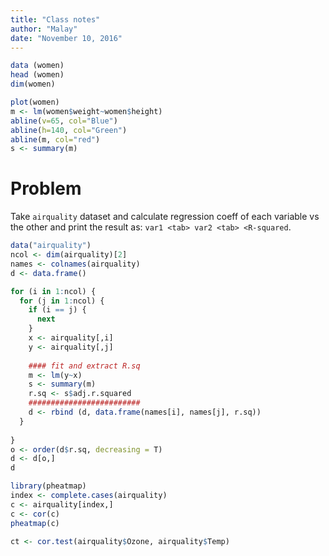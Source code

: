 ```yaml
---
title: "Class notes"
author: "Malay"
date: "November 10, 2016"
---
```



```r
data (women)
head (women)
dim(women)
```

```r
plot(women)
m <- lm(women$weight~women$height)
abline(v=65, col="Blue")
abline(h=140, col="Green")
abline(m, col="red")
s <- summary(m)
```

# Problem
Take `airquality` dataset and calculate regression coeff of each variable vs the other and print the result as: `var1 <tab> var2 <tab> <R-squared`.

```r
data("airquality")
ncol <- dim(airquality)[2]
names <- colnames(airquality)
d <- data.frame()

for (i in 1:ncol) {
  for (j in 1:ncol) {
    if (i == j) {
      next
    }
    x <- airquality[,i]
    y <- airquality[,j]
    
    #### fit and extract R.sq
    m <- lm(y~x)
    s <- summary(m)
    r.sq <- s$adj.r.squared
    #########################
    d <- rbind (d, data.frame(names[i], names[j], r.sq))
  }
  
}
o <- order(d$r.sq, decreasing = T)
d <- d[o,]
d
```

```r
library(pheatmap)
index <- complete.cases(airquality)
c <- airquality[index,]
c <- cor(c)
pheatmap(c)

ct <- cor.test(airquality$Ozone, airquality$Temp)
```



















